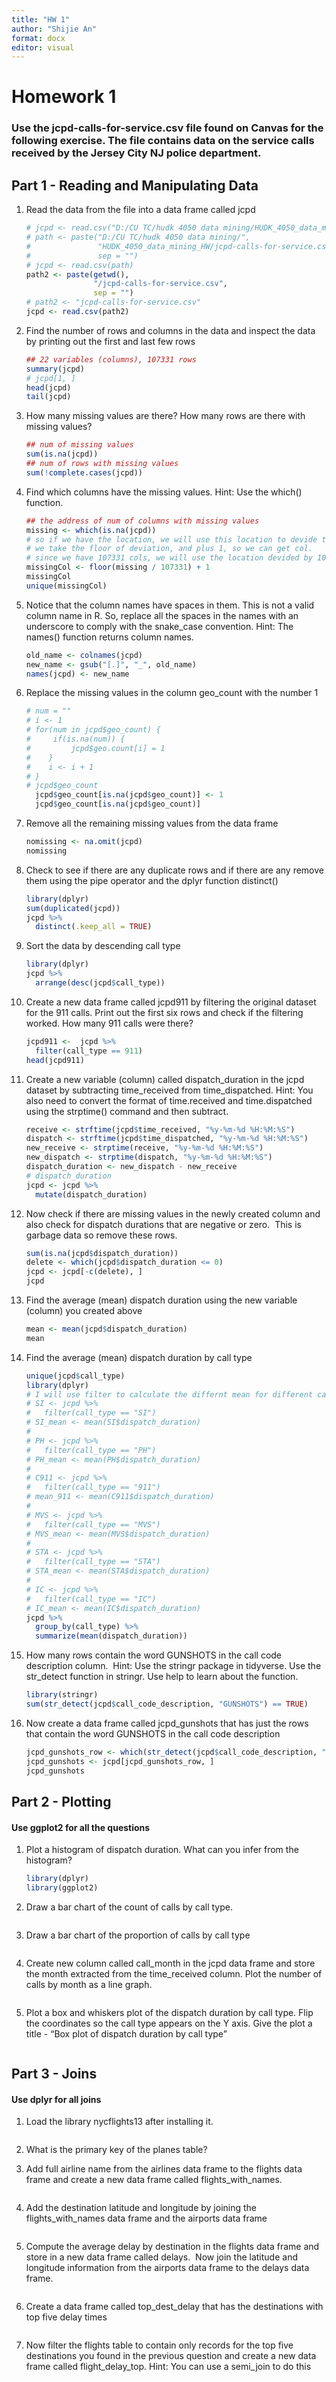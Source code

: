 ```yaml
---
title: "HW 1"
author: "Shijie An"
format: docx
editor: visual
---
```


# Homework 1

### Use the jcpd-calls-for-service.csv file found on Canvas for the following exercise. The file contains data on the service calls received by the Jersey City NJ police department.

## Part 1 - Reading and Manipulating Data

1.  Read the data from the file into a data frame called jcpd

    ```r
    # jcpd <- read.csv("D:/CU TC/hudk 4050 data mining/HUDK_4050_data_mining_HW/jcpd-calls-for-service.csv")
    # path <- paste("D:/CU TC/hudk 4050 data mining/", 
    #               "HUDK_4050_data_mining_HW/jcpd-calls-for-service.csv", 
    #               sep = "")
    # jcpd <- read.csv(path)
    path2 <- paste(getwd(), 
                   "/jcpd-calls-for-service.csv", 
                   sep = "")
    # path2 <- "jcpd-calls-for-service.csv"
    jcpd <- read.csv(path2) 
    ```

2.  Find the number of rows and columns in the data and inspect the data by printing out the first and last few rows

    ```r
    ## 22 variables (columns), 107331 rows
    summary(jcpd)
    # jcpd[1, ]
    head(jcpd)
    tail(jcpd)
    ```

3.  How many missing values are there? How many rows are there with missing values?

    ```r
    ## num of missing values
    sum(is.na(jcpd))
    ## num of rows with missing values
    sum(!complete.cases(jcpd))
    ```

4.  Find which columns have the missing values. Hint: Use the which() function.

    ```r
    ## the address of num of columns with missing values
    missing <- which(is.na(jcpd)) 
    # so if we have the location, we will use this location to devide the row num. 
    # we take the floor of deviation, and plus 1, so we can get col. 
    # since we have 107331 cols, we will use the location devided by 107331 and + 1. 
    missingCol <- floor(missing / 107331) + 1
    missingCol
    unique(missingCol)
    ```

5.  Notice that the column names have spaces in them. This is not a valid column name in R. So, replace all the spaces in the names with an underscore to comply with the snake_case convention. Hint: The names() function returns column names.

    ```r
    old_name <- colnames(jcpd)
    new_name <- gsub("[.]", "_", old_name)
    names(jcpd) <- new_name
    ```

6.  Replace the missing values in the column geo_count with the number 1

    ```r
    # num = ""
    # i <- 1
    # for(num in jcpd$geo_count) {
    #     if(is.na(num)) {
    #         jcpd$geo.count[i] = 1
    #    }
    #    i <- i + 1
    # }
    # jcpd$geo_count
      jcpd$geo_count[is.na(jcpd$geo_count)] <- 1
      jcpd$geo_count[is.na(jcpd$geo_count)]
      
    ```

7.  Remove all the remaining missing values from the data frame

    ```r
    nomissing <- na.omit(jcpd)
    nomissing
    ```

8.  Check to see if there are any duplicate rows and if there are any remove them using the pipe operator and the dplyr function distinct()

    ```r
    library(dplyr)
    sum(duplicated(jcpd))
    jcpd %>% 
      distinct(.keep_all = TRUE)
    ```

9.  Sort the data by descending call type

    ```r
    library(dplyr)
    jcpd %>% 
      arrange(desc(jcpd$call_type))
    ```

10. Create a new data frame called jcpd911 by filtering the original dataset for the 911 calls. Print out the first six rows and check if the filtering worked. How many 911 calls were there?

    ```r
    jcpd911 <-  jcpd %>% 
      filter(call_type == 911)
    head(jcpd911)

    ```

11. Create a new variable (column) called dispatch_duration in the jcpd dataset by subtracting time_received from time_dispatched. Hint: You also need to convert the format of time.received and time.dispatched using the strptime() command and then subtract.

    ```r
    receive <- strftime(jcpd$time_received, "%y-%m-%d %H:%M:%S")
    dispatch <- strftime(jcpd$time_dispatched, "%y-%m-%d %H:%M:%S")
    new_receive <- strptime(receive, "%y-%m-%d %H:%M:%S")
    new_dispatch <- strptime(dispatch, "%y-%m-%d %H:%M:%S")
    dispatch_duration <- new_dispatch - new_receive
    # dispatch_duration
    jcpd <- jcpd %>%
      mutate(dispatch_duration)
    ```

12. Now check if there are missing values in the newly created column and also check for dispatch durations that are negative or zero.  This is garbage data so remove these rows.

    ```r
    sum(is.na(jcpd$dispatch_duration))
    delete <- which(jcpd$dispatch_duration <= 0)
    jcpd <- jcpd[-c(delete), ]
    jcpd
    ```

13. Find the average (mean) dispatch duration using the new variable (column) you created above

    ```r
    mean <- mean(jcpd$dispatch_duration)
    mean
    ```

14. Find the average (mean) dispatch duration by call type

    ```r
    unique(jcpd$call_type)
    library(dplyr)
    # I will use filter to calculate the differnt mean for different call type
    # SI <- jcpd %>%
    #   filter(call_type == "SI")
    # SI_mean <- mean(SI$dispatch_duration)
    # 
    # PH <- jcpd %>%
    #   filter(call_type == "PH")
    # PH_mean <- mean(PH$dispatch_duration)
    # 
    # C911 <- jcpd %>%
    #   filter(call_type == "911")
    # mean_911 <- mean(C911$dispatch_duration)
    # 
    # MVS <- jcpd %>%
    #   filter(call_type == "MVS")
    # MVS_mean <- mean(MVS$dispatch_duration)
    # 
    # STA <- jcpd %>%
    #   filter(call_type == "STA")
    # STA_mean <- mean(STA$dispatch_duration)
    # 
    # IC <- jcpd %>%
    #   filter(call_type == "IC")
    # IC_mean <- mean(IC$dispatch_duration)
    jcpd %>% 
      group_by(call_type) %>% 
      summarize(mean(dispatch_duration))
    ```

15. How many rows contain the word GUNSHOTS in the call code description column.  Hint: Use the stringr package in tidyverse. Use the str_detect function in stringr. Use help to learn about the function.

    ```r
    library(stringr)
    sum(str_detect(jcpd$call_code_description, "GUNSHOTS") == TRUE)
    ```

16. Now create a data frame called jcpd_gunshots that has just the rows that contain the word GUNSHOTS in the call code description

    ```r
    jcpd_gunshots_row <- which(str_detect(jcpd$call_code_description, "GUNSHOTS") == TRUE)
    jcpd_gunshots <- jcpd[jcpd_gunshots_row, ]
    jcpd_gunshots
    ```

## Part 2 - Plotting

#### Use ggplot2 for all the questions

1.  Plot a histogram of dispatch duration. What can you infer from the histogram?

    ```r
    library(dplyr)
    library(ggplot2)

    ```

2.  Draw a bar chart of the count of calls by call type.

    ```r

    ```

3.  Draw a bar chart of the proportion of calls by call type

    ```r

    ```

4.  Create new column called call_month in the jcpd data frame and store the month extracted from the time_received column. Plot the number of calls by month as a line graph.

    ```r

    ```

5.  Plot a box and whiskers plot of the dispatch duration by call type. Flip the coordinates so the call type appears on the Y axis. Give the plot a title - "Box plot of dispatch duration by call type"

```r

```

## Part 3 - Joins

#### Use dplyr for all joins

1.  Load the library nycflights13 after installing it.

```r

```

2.  What is the primary key of the planes table?

3.  Add full airline name from the airlines data frame to the flights data frame and create a new data frame called flights_with_names.

```r

```

4.  Add the destination latitude and longitude by joining the flights_with_names data frame and the airports data frame

```r

```

5.  Compute the average delay by destination in the flights data frame and store in a new data frame called delays.  Now join the latitude and longitude information from the airports data frame to the delays data frame.

```r

```

6.  Create a data frame called top_dest_delay that has the destinations with top five delay times

```r

```

7.  Now filter the flights table to contain only records for the top five destinations you found in the previous question and create a new data frame called flight_delay_top. Hint: You can use a semi_join to do this

```r

```

